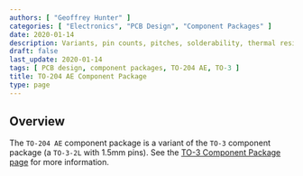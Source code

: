 ```yaml
---
authors: [ "Geoffrey Hunter" ]
categories: [ "Electronics", "PCB Design", "Component Packages" ]
date: 2020-01-14
description: Variants, pin counts, pitches, solderability, thermal resistances, dimensions, land patterns, 3D models and more info for the TO-204 AE component package.
draft: false
last_update: 2020-01-14
tags: [ PCB design, component packages, TO-204 AE, TO-3 ]
title: TO-204 AE Component Package
type: page
---
```


## Overview

The `TO-204 AE` component package is a variant of the `TO-3` component package (a `TO-3-2L` with 1.5mm pins). See the [TO-3 Component Package page](../to-3-component-package) for more information.